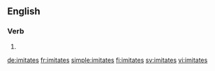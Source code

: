 ==English==

===Verb===
{{head|en|verb form}}

# {{en-third-person singular of|imitate}}

[[de:imitates]]
[[fr:imitates]]
[[simple:imitates]]
[[fi:imitates]]
[[sv:imitates]]
[[vi:imitates]]